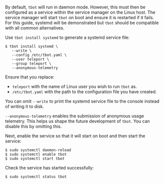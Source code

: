 By default, `tbot` will run in daemon mode. However, this must then be
configured as a service within the service manager on the Linux host. The
service manager will start `tbot` on boot and ensure it is restarted if it
fails. For this guide, systemd will be demonstrated but `tbot` should be
compatible with all common alternatives.

Use `tbot install systemd` to generate a systemd service file:

```code
$ tbot install systemd \
   --write \
   --config /etc/tbot.yaml \
   --user teleport \
   --group teleport \
   --anonymous-telemetry
```

Ensure that you replace:

- `teleport` with the name of Linux user you wish to run `tbot` as.
- `/etc/tbot.yaml` with the path to the configuration file you have created.

You can omit `--write` to print the systemd service file to the console instead
of writing it to disk.

`--anonymous-telemetry` enables the submission of anonymous usage telemetry.
This helps us shape the future development of `tbot`. You can disable this by
omitting this.

Next, enable the service so that it will start on boot and then start the
service:

```code
$ sudo systemctl daemon-reload
$ sudo systemctl enable tbot
$ sudo systemctl start tbot
```

Check the service has started successfully:

```code
$ sudo systemctl status tbot
```